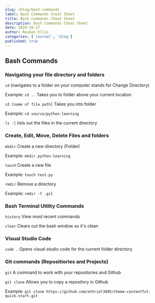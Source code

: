 ```yaml
---
slug: /blog/bash-commands
label: Bash Commands Cheat Sheet
title: Bash Commands Cheat Sheet
description: Bash Commands Cheat Sheet
date: 2020-10-27
author: Reuben Ellis
categories: ['journal', 'blog']
published: true
---
```


## Bash Commands

### Navigating your file directory and folders

`cd` (navigates to a folder on your computer stands for Change Directory)

Example:
`cd ..` Takes you to folder above your current location

`cd [name of file path]` Takes you into folder

Example:
`cd source/python-learning`

`ls -l` lists out the files in the current directory

### Create, Edit, Move, Delete Files and folders

`mkdir` Create a new directory (Folder)

Example: `mkdir python-learning`

`touch` Create a new file

Example: `touch test.py`

`rmdir` Remove a directory

Example: `rmdir -f .git`

### Bash Terminal Utility Commands

`history` View most recent commands

`clear` Clears out the bash window so it's clean

### Visual Studio Code

`code .` Opens visual studio code for the current folder directory

### Git commands (Repositiories and Projects)

`git` A command to work with your repositories and Github

`git clone` Allows you to copy a repository in Github

Example: `git clone https://github.com/ethriel3695/theme-contentful-quick-start.git`
